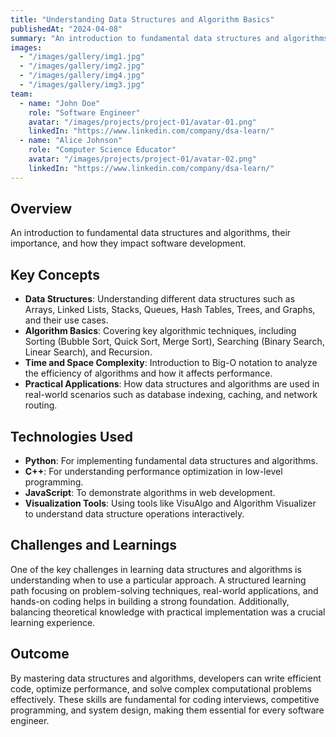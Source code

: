 ```yaml
---
title: "Understanding Data Structures and Algorithm Basics"
publishedAt: "2024-04-08"
summary: "An introduction to fundamental data structures and algorithms, their importance, and how they impact software development."
images:
  - "/images/gallery/img1.jpg"
  - "/images/gallery/img2.jpg"
  - "/images/gallery/img4.jpg"
  - "/images/gallery/img3.jpg"
team:
  - name: "John Doe"
    role: "Software Engineer"
    avatar: "/images/projects/project-01/avatar-01.png"
    linkedIn: "https://www.linkedin.com/company/dsa-learn/"
  - name: "Alice Johnson"
    role: "Computer Science Educator"
    avatar: "/images/projects/project-01/avatar-02.png"
    linkedIn: "https://www.linkedin.com/company/dsa-learn/"
---
```


## Overview

An introduction to fundamental data structures and algorithms, their importance, and how they impact software development.

## Key Concepts

- **Data Structures**: Understanding different data structures such as Arrays, Linked Lists, Stacks, Queues, Hash Tables, Trees, and Graphs, and their use cases.
- **Algorithm Basics**: Covering key algorithmic techniques, including Sorting (Bubble Sort, Quick Sort, Merge Sort), Searching (Binary Search, Linear Search), and Recursion.
- **Time and Space Complexity**: Introduction to Big-O notation to analyze the efficiency of algorithms and how it affects performance.
- **Practical Applications**: How data structures and algorithms are used in real-world scenarios such as database indexing, caching, and network routing.

## Technologies Used

- **Python**: For implementing fundamental data structures and algorithms.
- **C++**: For understanding performance optimization in low-level programming.
- **JavaScript**: To demonstrate algorithms in web development.
- **Visualization Tools**: Using tools like VisuAlgo and Algorithm Visualizer to understand data structure operations interactively.

## Challenges and Learnings

One of the key challenges in learning data structures and algorithms is understanding when to use a particular approach. A structured learning path focusing on problem-solving techniques, real-world applications, and hands-on coding helps in building a strong foundation. Additionally, balancing theoretical knowledge with practical implementation was a crucial learning experience.

## Outcome

By mastering data structures and algorithms, developers can write efficient code, optimize performance, and solve complex computational problems effectively. These skills are fundamental for coding interviews, competitive programming, and system design, making them essential for every software engineer.

